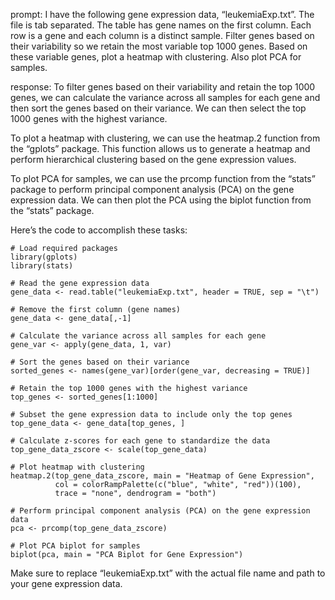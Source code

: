 prompt:
I have the following gene expression data, "leukemiaExp.txt". The file is tab separated. The table has gene names on the first column. Each row is a gene and each column is a distinct sample. Filter genes based on their variability so we retain the most variable top 1000 genes. Based on these variable genes, plot a heatmap with clustering. Also plot PCA for samples.

response:
To filter genes based on their variability and retain the top 1000 genes, we can calculate the variance across all samples for each gene and then sort the genes based on their variance. We can then select the top 1000 genes with the highest variance.

To plot a heatmap with clustering, we can use the heatmap.2 function from the "gplots" package. This function allows us to generate a heatmap and perform hierarchical clustering based on the gene expression values.

To plot PCA for samples, we can use the prcomp function from the "stats" package to perform principal component analysis (PCA) on the gene expression data. We can then plot the PCA using the biplot function from the "stats" package.

Here's the code to accomplish these tasks:

```
# Load required packages
library(gplots)
library(stats)

# Read the gene expression data
gene_data <- read.table("leukemiaExp.txt", header = TRUE, sep = "\t")

# Remove the first column (gene names)
gene_data <- gene_data[,-1]

# Calculate the variance across all samples for each gene
gene_var <- apply(gene_data, 1, var)

# Sort the genes based on their variance
sorted_genes <- names(gene_var)[order(gene_var, decreasing = TRUE)]

# Retain the top 1000 genes with the highest variance
top_genes <- sorted_genes[1:1000]

# Subset the gene expression data to include only the top genes
top_gene_data <- gene_data[top_genes, ]

# Calculate z-scores for each gene to standardize the data
top_gene_data_zscore <- scale(top_gene_data)

# Plot heatmap with clustering
heatmap.2(top_gene_data_zscore, main = "Heatmap of Gene Expression",
          col = colorRampPalette(c("blue", "white", "red"))(100),
          trace = "none", dendrogram = "both")

# Perform principal component analysis (PCA) on the gene expression data
pca <- prcomp(top_gene_data_zscore)

# Plot PCA biplot for samples
biplot(pca, main = "PCA Biplot for Gene Expression")

```

Make sure to replace "leukemiaExp.txt" with the actual file name and path to your gene expression data.

